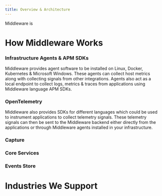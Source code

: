 ```yaml
---
title: Overview & Architecture
---
```


Middleware is 

# How Middleware Works

### Infrastructure Agents & APM SDKs 

Middleware provides agent software to be installed on Linux, Docker, Kubernetes & Microsoft Windows. These agents can collect host metrics along with collecting signals from other integrations. Agents also act as a local endpoint to collect logs, metrics & traces from applications using Middleware language APM SDKs.

### OpenTelemetry

Middleware also provides SDKs for different languages which could be used to instrument applications to collect telemetry signals. These telemetry signals can then be sent to the Middleware backend either directly from the applications or through Middleware agents installed in your infrastructure.

### Capture

### Core Services

### Events Store

# Industries We Support




